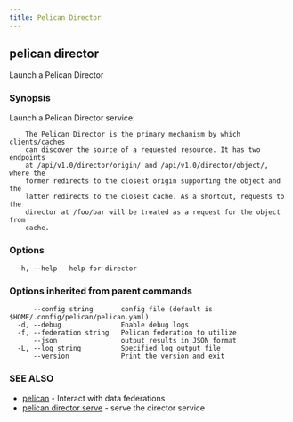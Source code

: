 ```yaml
---
title: Pelican Director
---
```


## pelican director

Launch a Pelican Director

### Synopsis

Launch a Pelican Director service:

		The Pelican Director is the primary mechanism by which clients/caches
		can discover the source of a requested resource. It has two endpoints
		at /api/v1.0/director/origin/ and /api/v1.0/director/object/, where the
		former redirects to the closest origin supporting the object and the
		latter redirects to the closest cache. As a shortcut, requests to the
		director at /foo/bar will be treated as a request for the object from
		cache.

### Options

```
  -h, --help   help for director
```

### Options inherited from parent commands

```
      --config string       config file (default is $HOME/.config/pelican/pelican.yaml)
  -d, --debug               Enable debug logs
  -f, --federation string   Pelican federation to utilize
      --json                output results in JSON format
  -L, --log string          Specified log output file
      --version             Print the version and exit
```

### SEE ALSO

* [pelican](/commands-reference/pelican/)	 - Interact with data federations
* [pelican director serve](/commands-reference/pelican/director/serve/)	 - serve the director service
